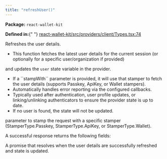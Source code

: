 ```yaml
---
title: "refreshUser()"
---
```



<p>
  <strong>Package:</strong> <code>react-wallet-kit</code>
</p>

<p>
  <strong>Defined in:</strong>{" "}
  <a href="https://github.com/tkhq/sdk/blob/main/packages/react-wallet-kit/src/providers/client/Types.tsx#L74">
    react-wallet-kit/src/providers/client/Types.tsx:74
  </a>
</p>

<H3Bordered text="Overview" />

Refreshes the user details.

<ul>
  <li>
    This function fetches the latest user details for the current session (or
    optionally for a specific user/organization if provided)
  </li>
</ul>

and updates the `user` state variable in the provider.

<ul>
  <li>
    If a ``stampWith`` parameter is provided, it will use that stamper to fetch
    the user details (supports Passkey, ApiKey, or Wallet stampers).
  </li>
  <li>Automatically handles error reporting via the configured callbacks.</li>
  <li>
    Typically used after authentication, user profile updates, or
    linking/unlinking authenticators to ensure the provider state is up to date.
  </li>
  <li>If no user is found, the state will not be updated.</li>
</ul>

<H3Bordered text="Parameters" />

<ParamField body="params" type="object" required={false} path="params">
  <Expandable title="params details">
    <NestedParam
      parentKey="params"
      childKey="stampWith"
      type="StamperType"
      required={false}
    >
      parameter to stamp the request with a specific stamper
      (StamperType.Passkey, StamperType.ApiKey, or StamperType.Wallet).
    </NestedParam>
  </Expandable>
</ParamField>

<H3Bordered text="Response" />A successful response returns the following
fields:

<ResponseField name="returns" type="void" required={true}>
  A promise that resolves when the user details are successfully refreshed and
  state is updated.
</ResponseField>
